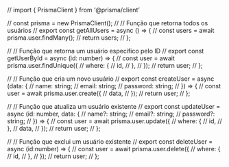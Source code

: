 // import { PrismaClient } from '@prisma/client'

// const prisma = new PrismaClient();
// // Função que retorna todos os usuários
// export const getAllUsers = async () => {
//   const users = await prisma.user.findMany();
//   return users;
// };

// // Função que retorna um usuário específico pelo ID
// export const getUserById = async (id: number) => {
//     const user = await prisma.user.findUnique({
//       where: {
//         id,
//       },
//     });
//     return user;
//   };

// // Função que cria um novo usuário
// export const createUser = async (data: {
//   name: string;
//   email: string;
//   password: string;
// }) => {
//   const user = await prisma.user.create({
//     data,
//   });
//   return user;
// };

// // Função que atualiza um usuário existente
// export const updateUser = async (id: number, data: {
//   name?: string;
//   email?: string;
//   password?: string;
// }) => {
//   const user = await prisma.user.update({
//     where: {
//       id,
//     },
//     data,
//   });
//   return user;
// };

// // Função que exclui um usuário existente
// export const deleteUser = async (id:number) => {
//   const user = await prisma.user.delete({
//     where: {
//       id,
//     },
//   });
//   return user;
// };
